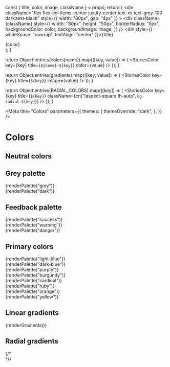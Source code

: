 

  const { title, color, image, className } = props;
  return (
    <div
      className="flex flex-col items-center justify-center text-xs text-grey-100 dark:text-black"
      style={{ width: "80px", gap: "4px" }}
    >
      <div
        className={className}
        style={{
          width: "80px",
          height: "50px",
          borderRadius: "5px",
          backgroundColor: color,
          backgroundImage: image,
        }}
      />
      <div style={{ whiteSpace: "nowrap", textAlign: "center" }}>{title}</div>
      <div className="text-grey-400">{color}</div>
    </div>
  );
}

  return Object.entries(colors[name]).map(([key, value]) => (
    <StoriesColor key={key} title={`${name}-${key}`} color={value} />
  ));
}

  return Object.entries(gradients).map(([key, value]) => (
    <StoriesColor key={key} title={`${key}`} image={value} />
  ));
}

  return Object.entries(RADIAL_COLORS).map(([key]) => (
    <StoriesColor
      key={key}
      title={`${key}`}
      className={cn("!aspect-square !h-auto", `bg-radial-${key}`)}
    />
  ));
}

<Meta
  title="Colors"
  parameters={{
    themes: {
      themeOverride: "dark",
    },
  }}
/>

# Colors

## Neutral colors

<div className="sb-unstyled flex flex-wrap gap-2">
  <StoriesColor
    title="white"
    color={colors.white}
    className="border border-input"
  />
  <StoriesColor title="black" color={colors.black} />
</div>

## Grey palette

<div className="sb-unstyled flex flex-wrap gap-2">{renderPalette("grey")}</div>
<div className="sb-unstyled flex flex-wrap gap-2">{renderPalette("dark")}</div>

## Feedback palette

<div className="sb-unstyled flex flex-col gap-4">
  <div className="flex flex-wrap gap-2">{renderPalette("success")}</div>
  <div className="flex flex-wrap gap-2">{renderPalette("warning")}</div>
  <div className="flex flex-wrap gap-2">{renderPalette("danger")}</div>
</div>

## Primary colors

<div className="sb-unstyled flex flex-col gap-4">
  <div className="flex flex-wrap gap-2">{renderPalette("light-blue")}</div>
  <div className="flex flex-wrap gap-2">{renderPalette("dark-blue")}</div>
  <div className="flex flex-wrap gap-2">{renderPalette("purple")}</div>
  <div className="flex flex-wrap gap-2">{renderPalette("burgundy")}</div>
  <div className="flex flex-wrap gap-2">{renderPalette("cardinal")}</div>
  <div className="flex flex-wrap gap-2">{renderPalette("ruby")}</div>
  <div className="flex flex-wrap gap-2">{renderPalette("orange")}</div>
  <div className="flex flex-wrap gap-2">{renderPalette("yellow")}</div>
</div>

## Linear gradients

<div className="sb-unstyled flex flex-col gap-4">
  <div className="flex flex-wrap gap-2">{renderGradients()}</div>
</div>

## Radial gradients

<div className="sb-unstyled flex flex-col gap-4">
  <div className="flex flex-wrap gap-2">
    <StoriesColor
      title="light-blue"
      className="!aspect-square !h-auto bg-radial-light-blue"
    />
    <StoriesColor
      title="dark-blue"
      className="!aspect-square !h-auto bg-radial-dark-blue"
    />
    <StoriesColor
      title="purple"
      className="!aspect-square !h-auto bg-radial-purple"
    />
    <StoriesColor
      title="burgundy"
      className="!aspect-square !h-auto bg-radial-burgundy"
    />
    <StoriesColor
      title="cardinal"
      className="!aspect-square !h-auto bg-radial-cardinal"
    />
    <StoriesColor
      title="ruby"
      className="!aspect-square !h-auto bg-radial-ruby"
    />
    <StoriesColor
      title="orange"
      className="!aspect-square !h-auto bg-radial-orange"
    />
    <StoriesColor
      title="yellow"
      className="!aspect-square !h-auto bg-radial-yellow"
    />
    <StoriesColor
      title="danger"
      className="!aspect-square !h-auto bg-radial-danger"
    />
    <StoriesColor
      title="warning"
      className="!aspect-square !h-auto bg-radial-warning"
    />
    <StoriesColor
      title="success"
      className="!aspect-square !h-auto bg-radial-success"
    />
  </div>
  {/* <div className="flex flex-wrap gap-2">
    <StoriesColor
      title="light-blue"
      className="bg-radial !aspect-square !h-auto from-[#0097DE]/50"
    />
    <StoriesColor
      title="dark-blue"
      className="bg-radial !aspect-square !h-auto from-[#1451A0]/80"
    />
    <StoriesColor
      title="purple"
      className="bg-radial !aspect-square !h-auto from-[#472C75]/80"
    />
    <StoriesColor
      title="burgundy"
      className="bg-radial !aspect-square !h-auto from-[#822661]/50"
    />
    <StoriesColor
      title="cardinal"
      className="bg-radial !aspect-square !h-auto from-[#C13246]/50"
    />
    <StoriesColor
      title="ruby"
      className="bg-radial !aspect-square !h-auto from-[#D70043]/50"
    />
  </div> */}
  <div className="flex flex-wrap gap-2">
    <StoriesColor
      title="custom"
      className="!aspect-square !h-auto from-orange-500 to-purple-500/50 bg-radial"
    />
  </div>
</div>
